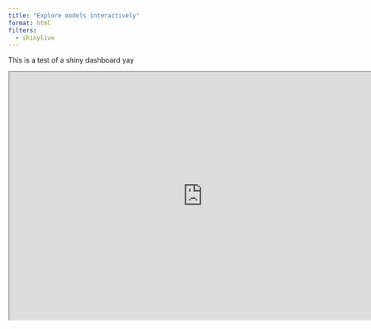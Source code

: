 ```yaml
---
title: "Explore models interactively"
format: html
filters:
  - shinylive
---
```


This is a test of a shiny dashboard yay

```{=html}
<iframe width="780" height="500" src="https://nowellphelps.shinyapps.io/interactive_dashboard/" title="Webpage example"></iframe>
```
